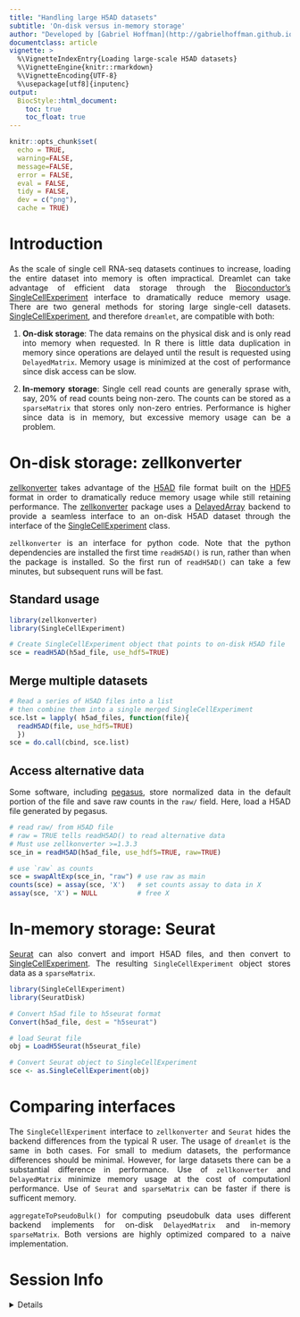 ```yaml
---
title: "Handling large H5AD datasets"
subtitle: 'On-disk versus in-memory storage'
author: "Developed by [Gabriel Hoffman](http://gabrielhoffman.github.io/)"
documentclass: article
vignette: >
  %\VignetteIndexEntry{Loading large-scale H5AD datasets}
  %\VignetteEngine{knitr::rmarkdown}
  %\VignetteEncoding{UTF-8}
  %\usepackage[utf8]{inputenc}
output:
  BiocStyle::html_document:
    toc: true
    toc_float: true
---
```


<!---

cd /Users/gabrielhoffman/workspace/repos/variancePartition/vignettes

# rm -rf dreamlet_cache/

rmarkdown::render("h5ad_on_disk.Rmd")


--->

<style>
body {
text-align: justify}
</style>

```r
knitr::opts_chunk$set(
  echo = TRUE,
  warning=FALSE,
  message=FALSE,
  error = FALSE,
  eval = FALSE,
  tidy = FALSE,
  dev = c("png"),
  cache = TRUE)
```
# Introduction
As the scale of single cell RNA-seq datasets continues to increase, loading the entire dataset into memory is often impractical.  Dreamlet can take advantage of efficient data storage through the [Bioconductor's](https://bioconductor.org) [SingleCellExperiment](https://bioconductor.org/packages/SingleCellExperiment/) interface to dramatically reduce memory usage.  There are two general methods for storing large single-cell datasets.  [SingleCellExperiment](https://bioconductor.org/packages/SingleCellExperiment/), and therefore `dreamlet`, are compatible with both:

1) __On-disk storage__: The data remains on the physical disk and is only read into memory when requested.  In R there is little data duplication in memory since operations are delayed until the result is requested using `DelayedMatrix`.  Memory usage is minimized at the cost of performance since disk access can be slow.

2) __In-memory storage__:  Single cell read counts are generally sprase with, say, 20% of read counts being non-zero.  The counts can be stored as a `sparseMatrix` that stores only non-zero entries.  Performance is higher since data is in memory, but excessive  memory usage can be a problem.












<!---
on-disk data access to dramatically reduce memory usage.



Storing 18K genes across 2M cells with double precision would require 288 Gb memory.  Even if the dataset is sparse so that 80\% of the entires are zero, loading the entire dataset requires 58 Gb of data.  Since `R` uses copy-by-value, data duplication quickly becomes a problem even for a high memory machine.   

Instead of loading the entire dataset into memory, we adopt an on-disk approach that takes advantage of the [H5AD](https://anndata.readthedocs.io/en/latest/fileformat-prose.html) file format built on the [HDF5](https://en.wikipedia.org/wiki/Hierarchical_Data_Format) format in order to dramatically reduce memory usage while still retaining high performance.  The [zellkonverter](https://github.com/theislab/zellkonverter) package uses a [DelayedArray](https://bioconductor.org/packages/DelayedArray/) backend to provide a seamless interface to an on-disk H5AD dataset through the interface of the [SingleCellExperiment](https://bioconductor.org/packages/SingleCellExperiment/) class.  SingleCellExperiment is [Bioconductor's](https://bioconductor.org) core data class for single cell data, and data from other formats (i.e. [Seurat](https://cran.r-project.org/web/packages/Seurat/index.html)) can easily be [converted](https://rdrr.io/cran/Seurat/man/as.SingleCellExperiment.html) to it.  Importantly,  `R`'s copy-by-value is no longer an issue because the data is not duplicated when it is passed to another function, since it remains on-disk.      

This enables any analysis designed for the [SingleCellExperiment](https://bioconductor.org/packages/SingleCellExperiment/) class to take advantage of seamless on-disk access to large-scale datasets.

--->


# On-disk storage: zellkonverter
 [zellkonverter](https://github.com/theislab/zellkonverter) takes advantage of the [H5AD](https://anndata.readthedocs.io/en/latest/fileformat-prose.html) file format built on the [HDF5](https://en.wikipedia.org/wiki/Hierarchical_Data_Format) format in order to dramatically reduce memory usage while still retaining performance.  The [zellkonverter](https://github.com/theislab/zellkonverter) package uses a [DelayedArray](https://bioconductor.org/packages/DelayedArray/) backend to provide a seamless interface to an on-disk H5AD dataset through the interface of the [SingleCellExperiment](https://bioconductor.org/packages/SingleCellExperiment/) class.  

`zellkonverter` is an interface for python code.  Note that the python dependencies are installed the first time `readH5AD()` is run, rather than when the package is installed.  So the first run of `readH5AD()` can take a few minutes, but subsequent runs will be fast.   


## Standard usage 
```r
library(zellkonverter)
library(SingleCellExperiment)

# Create SingleCellExperiment object that points to on-disk H5AD file
sce = readH5AD(h5ad_file, use_hdf5=TRUE)
```

## Merge multiple datasets
```r
# Read a series of H5AD files into a list
# then combine them into a single merged SingleCellExperiment
sce.lst = lapply( h5ad_files, function(file){
  readH5AD(file, use_hdf5=TRUE)
  })
sce = do.call(cbind, sce.list)
```

## Access alternative data
Some software, including [pegasus](https://pegasus.readthedocs.io/en/stable/), store normalized data in the default portion of the file and save raw counts in the `raw/` field.  Here, load a H5AD file generated by pegasus. 
```r
# read raw/ from H5AD file
# raw = TRUE tells readH5AD() to read alternative data
# Must use zellkonverter >=1.3.3
sce_in = readH5AD(h5ad_file, use_hdf5=TRUE, raw=TRUE)

# use `raw` as counts
sce = swapAltExp(sce_in, "raw") # use raw as main
counts(sce) = assay(sce, 'X')   # set counts assay to data in X
assay(sce, 'X') = NULL          # free X 
```
<!---
# extract raw counts
# include Dimnames and colData
sce = altExp( sce_in, "raw", withDimnames=TRUE, withColData=TRUE)

# convert these alternative data to SingleCellExperiment
sce = as(sce, "SingleCellExperiment")

# Copy over reducedDims too
reducedDims(sce) <- reducedDims(sce_in)
--->


# In-memory storage: Seurat
[Seurat](https://satijalab.org/seurat) can also convert and import H5AD files, and then convert to [SingleCellExperiment](https://bioconductor.org/packages/SingleCellExperiment/).  The resulting `SingleCellExperiment` object stores data as a `sparseMatrix`.

```r
library(SingleCellExperiment)
library(SeuratDisk)

# Convert h5ad file to h5seurat format
Convert(h5ad_file, dest = "h5seurat")

# load Seurat file
obj = LoadH5Seurat(h5seurat_file)

# Convert Seurat object to SingleCellExperiment
sce <- as.SingleCellExperiment(obj)
```

# Comparing interfaces
The `SingleCellExperiment` interface to `zellkonverter` and `Seurat` hides the backend differences from the typical R user.  The usage of `dreamlet` is the same in both cases. For small to medium datasets, the performance differences should be minimal.  However, for large datasets there can be a substantial difference in performance.  Use of `zellkonverter` and `DelayedMatrix` minimize memory usage at the cost of computationl performance.  Use of `Seurat` and `sparseMatrix` can be faster if there is sufficent memory.  

`aggregateToPseudoBulk()` for computing pseudobulk data uses different backend implements for on-disk `DelayedMatrix` and in-memory `sparseMatrix`.  Both versions are highly optimized compared to a naive implementation.


<!---
Note that a [SingleCellExperiment](https://bioconductor.org/packages/SingleCellExperiment/) created by [zellkonverter](https://github.com/theislab/zellkonverter) stores the counts as a `DelayedMatrix` so the data remains on disk and are only accessed as needed.  This reduces memory usage substantailly, and `aggregateToPseudoBulk()` uses methods optimized for this data structure.

On the other hand, a [SingleCellExperiment](https://bioconductor.org/packages/SingleCellExperiment/) created using [Seurat](https://satijalab.org/seurat) and then `as.SingleCellExperiment()` stores count data in memory as a `sparseMatrix`.  This uses less memory than a dense matrix, but substantailly more than a `DelayedMatrix`.  While `aggregateToPseudoBulk()` has been developed to speed up analysis of `sparseMatrix` data, it can be considerablely slower then using the `DelayedMatrix` above.  
--->








# Session Info
<details>
```r
sessionInfo()
```
</details>














